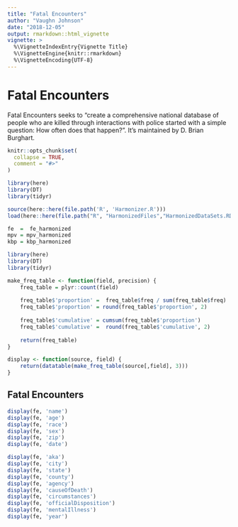 ```yaml
---
title: "Fatal Encounters"
author: "Vaughn Johnson"
date: "2018-12-05"
output: rmarkdown::html_vignette
vignette: >
  %\VignetteIndexEntry{Vignette Title}
  %\VignetteEngine{knitr::rmarkdown}
  %\VignetteEncoding{UTF-8}
---
```


# Fatal Encounters
Fatal Encounters seeks to "create a comprehensive national database of people who are killed through interactions with police started with a simple question: How often does that happen?". It's maintained by D. Brian Burghart.

```r
knitr::opts_chunk$set(
  collapse = TRUE,
  comment = "#>"
)

library(here)
library(DT)
library(tidyr)

source(here::here(file.path('R', 'Harmonizer.R')))
load(here::here(file.path("R", "HarmonizedFiles","HarmonizedDataSets.RData")))

fe  =  fe_harmonized
mpv = mpv_harmonized
kbp = kbp_harmonized
```


```r
library(here)
library(DT)
library(tidyr)

make_freq_table <- function(field, precision) {
    freq_table = plyr::count(field)
    
    freq_table$'proportion' =  freq_table$freq / sum(freq_table$freq)
    freq_table$'proportion' = round(freq_table$'proportion', 2)
    
    freq_table$'cumulative' = cumsum(freq_table$'proportion')
    freq_table$'cumulative' =  round(freq_table$'cumulative', 2)
    
    return(freq_table)
}

display <- function(source, field) {
    return(datatable(make_freq_table(source[,field], 3)))
}
```


## Fatal Encounters
```r
display(fe, 'name')
display(fe, 'age')
display(fe, 'race')
display(fe, 'sex')
display(fe, 'zip')
display(fe, 'date')

display(fe, 'aka')
display(fe, 'city')
display(fe, 'state')
display(fe, 'county')
display(fe, 'agency')
display(fe, 'causeOfDeath')
display(fe, 'circumstances')
display(fe, 'officialDisposition')
display(fe, 'mentalIllness')
display(fe, 'year')
```
